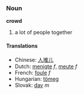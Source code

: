 === Noun ===

'''crowd'''

# a lot of people together

==== Translations ====
*Chinese: [[人堆儿]]
*Dutch: [[menigte]] ''f'', [[meute]] ''f''
*French: [[foule]] ''f''
*Hungarian: [[tömeg]]
*Slovak: [[dav#Slovak|dav]] ''m''